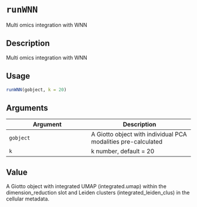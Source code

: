 # `runWNN`

Multi omics integration with WNN


## Description

Multi omics integration with WNN


## Usage

```r
runWNN(gobject, k = 20)
```


## Arguments

Argument      |Description
------------- |----------------
`gobject`     |     A Giotto object with individual PCA modalities pre-calculated
`k`     |     k number, default = 20


## Value

A Giotto object with integrated UMAP (integrated.umap) within the dimension_reduction slot and Leiden clusters (integrated_leiden_clus) in the cellular metadata.


